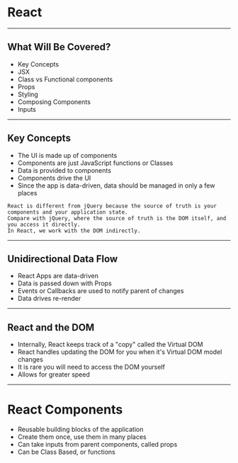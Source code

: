 


# React

---

## What Will Be Covered?

- Key Concepts
- JSX
- Class vs Functional components
- Props
- Styling
- Composing Components
- Inputs

---


## Key Concepts

- The UI is made up of components
- Components are just JavaScript functions or Classes
- Data is provided to components
- Components drive the UI
- Since the app is data-driven, data should be managed in only a few places

```notes
React is different from jQuery because the source of truth is your components and your application state.
Compare with jQuery, where the source of truth is the DOM itself, and you access it directly.
In React, we work with the DOM indirectly.
```

---

## Unidirectional Data Flow

- React Apps are data-driven
- Data is passed down with Props
- Events or Callbacks are used to notify parent of changes
- Data drives re-render

---

## React and the DOM

- Internally, React keeps track of a "copy" called the Virtual DOM
- React handles updating the DOM for you when it's Virtual DOM model changes
- It is rare you will need to access the DOM yourself
- Allows for greater speed

---

# React Components

- Reusable building blocks of the application
- Create them once, use them in many places
- Can take inputs from parent components, called props
- Can be Class Based, or functions
